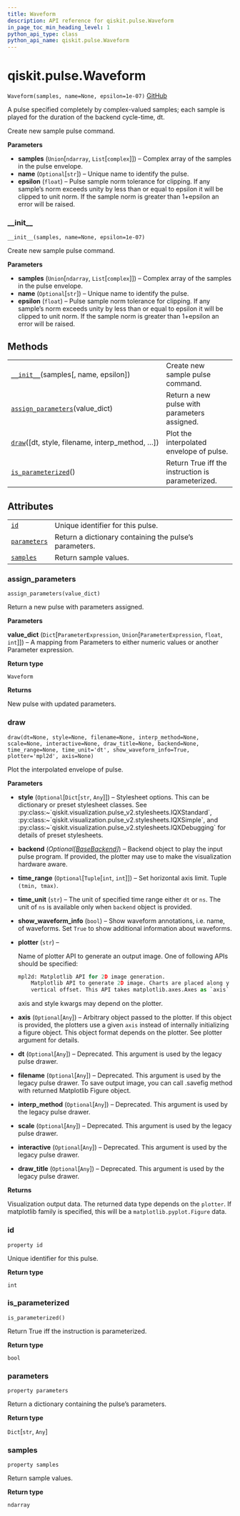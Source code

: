 ```yaml
---
title: Waveform
description: API reference for qiskit.pulse.Waveform
in_page_toc_min_heading_level: 1
python_api_type: class
python_api_name: qiskit.pulse.Waveform
---
```


# qiskit.pulse.Waveform

<span id="qiskit.pulse.Waveform" />

`Waveform(samples, name=None, epsilon=1e-07)` [GitHub](https://github.com/qiskit/qiskit/tree/stable/0.17/qiskit/pulse/library/waveform.py "view source code")

A pulse specified completely by complex-valued samples; each sample is played for the duration of the backend cycle-time, dt.

Create new sample pulse command.

**Parameters**

*   **samples** (`Union`\[`ndarray`, `List`\[`complex`]]) – Complex array of the samples in the pulse envelope.
*   **name** (`Optional`\[`str`]) – Unique name to identify the pulse.
*   **epsilon** (`float`) – Pulse sample norm tolerance for clipping. If any sample’s norm exceeds unity by less than or equal to epsilon it will be clipped to unit norm. If the sample norm is greater than 1+epsilon an error will be raised.

### \_\_init\_\_

<span id="qiskit.pulse.Waveform.__init__" />

`__init__(samples, name=None, epsilon=1e-07)`

Create new sample pulse command.

**Parameters**

*   **samples** (`Union`\[`ndarray`, `List`\[`complex`]]) – Complex array of the samples in the pulse envelope.
*   **name** (`Optional`\[`str`]) – Unique name to identify the pulse.
*   **epsilon** (`float`) – Pulse sample norm tolerance for clipping. If any sample’s norm exceeds unity by less than or equal to epsilon it will be clipped to unit norm. If the sample norm is greater than 1+epsilon an error will be raised.

## Methods

|                                                                                                                        |                                                   |
| ---------------------------------------------------------------------------------------------------------------------- | ------------------------------------------------- |
| [`__init__`](#qiskit.pulse.Waveform.__init__ "qiskit.pulse.Waveform.__init__")(samples\[, name, epsilon])              | Create new sample pulse command.                  |
| [`assign_parameters`](#qiskit.pulse.Waveform.assign_parameters "qiskit.pulse.Waveform.assign_parameters")(value\_dict) | Return a new pulse with parameters assigned.      |
| [`draw`](#qiskit.pulse.Waveform.draw "qiskit.pulse.Waveform.draw")(\[dt, style, filename, interp\_method, …])          | Plot the interpolated envelope of pulse.          |
| [`is_parameterized`](#qiskit.pulse.Waveform.is_parameterized "qiskit.pulse.Waveform.is_parameterized")()               | Return True iff the instruction is parameterized. |

## Attributes

|                                                                                      |                                                        |
| ------------------------------------------------------------------------------------ | ------------------------------------------------------ |
| [`id`](#qiskit.pulse.Waveform.id "qiskit.pulse.Waveform.id")                         | Unique identifier for this pulse.                      |
| [`parameters`](#qiskit.pulse.Waveform.parameters "qiskit.pulse.Waveform.parameters") | Return a dictionary containing the pulse’s parameters. |
| [`samples`](#qiskit.pulse.Waveform.samples "qiskit.pulse.Waveform.samples")          | Return sample values.                                  |

### assign\_parameters

<span id="qiskit.pulse.Waveform.assign_parameters" />

`assign_parameters(value_dict)`

Return a new pulse with parameters assigned.

**Parameters**

**value\_dict** (`Dict`\[`ParameterExpression`, `Union`\[`ParameterExpression`, `float`, `int`]]) – A mapping from Parameters to either numeric values or another Parameter expression.

**Return type**

`Waveform`

**Returns**

New pulse with updated parameters.

### draw

<span id="qiskit.pulse.Waveform.draw" />

`draw(dt=None, style=None, filename=None, interp_method=None, scale=None, interactive=None, draw_title=None, backend=None, time_range=None, time_unit='dt', show_waveform_info=True, plotter='mpl2d', axis=None)`

Plot the interpolated envelope of pulse.

**Parameters**

*   **style** (`Optional`\[`Dict`\[`str`, `Any`]]) – Stylesheet options. This can be dictionary or preset stylesheet classes. See :py:class:\~\`qiskit.visualization.pulse\_v2.stylesheets.IQXStandard\`, :py:class:\~\`qiskit.visualization.pulse\_v2.stylesheets.IQXSimple\`, and :py:class:\~\`qiskit.visualization.pulse\_v2.stylesheets.IQXDebugging\` for details of preset stylesheets.

*   **backend** (*Optional\[*[*BaseBackend*](qiskit.providers.BaseBackend "qiskit.providers.BaseBackend")*]*) – Backend object to play the input pulse program. If provided, the plotter may use to make the visualization hardware aware.

*   **time\_range** (`Optional`\[`Tuple`\[`int`, `int`]]) – Set horizontal axis limit. Tuple `(tmin, tmax)`.

*   **time\_unit** (`str`) – The unit of specified time range either `dt` or `ns`. The unit of `ns` is available only when `backend` object is provided.

*   **show\_waveform\_info** (`bool`) – Show waveform annotations, i.e. name, of waveforms. Set `True` to show additional information about waveforms.

*   **plotter** (`str`) –

    Name of plotter API to generate an output image. One of following APIs should be specified:

    ```python
    mpl2d: Matplotlib API for 2D image generation.
        Matplotlib API to generate 2D image. Charts are placed along y axis with
        vertical offset. This API takes matplotlib.axes.Axes as `axis` input.
    ```

    axis and style kwargs may depend on the plotter.

*   **axis** (`Optional`\[`Any`]) – Arbitrary object passed to the plotter. If this object is provided, the plotters use a given `axis` instead of internally initializing a figure object. This object format depends on the plotter. See plotter argument for details.

*   **dt** (`Optional`\[`Any`]) – Deprecated. This argument is used by the legacy pulse drawer.

*   **filename** (`Optional`\[`Any`]) – Deprecated. This argument is used by the legacy pulse drawer. To save output image, you can call .savefig method with returned Matplotlib Figure object.

*   **interp\_method** (`Optional`\[`Any`]) – Deprecated. This argument is used by the legacy pulse drawer.

*   **scale** (`Optional`\[`Any`]) – Deprecated. This argument is used by the legacy pulse drawer.

*   **interactive** (`Optional`\[`Any`]) – Deprecated. This argument is used by the legacy pulse drawer.

*   **draw\_title** (`Optional`\[`Any`]) – Deprecated. This argument is used by the legacy pulse drawer.

**Returns**

Visualization output data. The returned data type depends on the `plotter`. If matplotlib family is specified, this will be a `matplotlib.pyplot.Figure` data.

### id

<span id="qiskit.pulse.Waveform.id" />

`property id`

Unique identifier for this pulse.

**Return type**

`int`

### is\_parameterized

<span id="qiskit.pulse.Waveform.is_parameterized" />

`is_parameterized()`

Return True iff the instruction is parameterized.

**Return type**

`bool`

### parameters

<span id="qiskit.pulse.Waveform.parameters" />

`property parameters`

Return a dictionary containing the pulse’s parameters.

**Return type**

`Dict`\[`str`, `Any`]

### samples

<span id="qiskit.pulse.Waveform.samples" />

`property samples`

Return sample values.

**Return type**

`ndarray`

